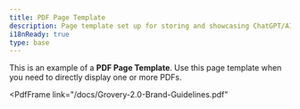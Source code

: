 ```yaml
---
title: PDF Page Template
description: Page template set up for storing and showcasing ChatGPT/AI personas.
i18nReady: true
type: base
---
```


This is an example of a <strong>PDF Page Template</strong>.  Use this page template when you need to directly display one or more PDFs.

<PdfFrame
	link="/docs/Grovery-2.0-Brand-Guidelines.pdf"
></PdfFrame>
